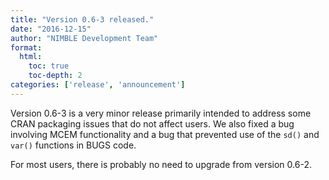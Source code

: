 ```yaml
---
title: "Version 0.6-3 released."
date: "2016-12-15"
author: "NIMBLE Development Team"
format:
  html:
    toc: true
    toc-depth: 2
categories: ['release', 'announcement']
---
```


Version 0.6-3 is a very minor release primarily intended to address some CRAN packaging issues that do not affect users. We also fixed a bug involving MCEM functionality and a bug that prevented use of the `sd()` and `var()` functions in BUGS code.

For most users, there is probably no need to upgrade from version 0.6-2.